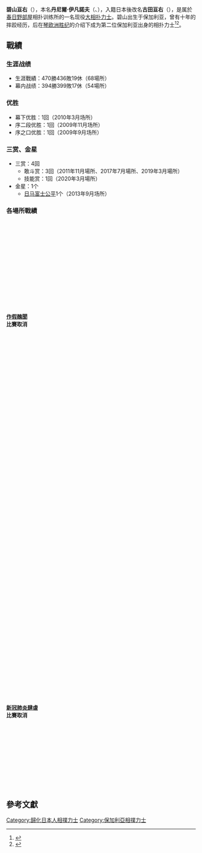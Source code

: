 {{multiple issues|
{{blpsources|time=2017-03-24T01:50:36+00:00}}
{{copyedit|time=2017-03-24T01:50:36+00:00}}
}}
{{Infobox 力士
|姓名 = 碧山 亘右
|图片 = [[File:Aoiyama_2012_Jan.JPG|200px]]
|说明 = 
|四股名 = 碧山 亘右
|本名 = 丹尼爾·伊萬諾夫<br/>{{lang|bg|Даниел Иванов}}
|昵称 = 
|出生 = {{birth date and age|1986|06|19}}
|出生地 = [[埃尔霍沃|埃尔霍沃]], [[保加利亚|保加利亚]]
|去世 = 
|籍贯 = 
|身高 = 191cm
|體重 = 193kg
|BMI = 52.09
|所属部屋 = [[田子之浦部屋|田子之浦部屋]]→[[春日野部屋|春日野部屋]]
|得意技 = 右四つ・寄り、押し、叩き
|目前排名 = 西前頭十
|最高等级 = 東[[關脇|關脇]]
|终生战绩 = 470勝436敗19休（68場所）
|幕内战绩 = 394勝399敗17休（54場所）
|冠军 = 幕下优胜1回<br /> 序二段优胜1回<br /> 序之口优胜1回
|奖金 = [[敢鬥賞|敢鬥賞]]3回<br/>[[技能賞|技能賞]]1回
|首次登场 = 2009年7月
|新十両 = 
|晋升幕内 = 2011年1月
|辞职 = 
|辞职后担任 = 
|其他活动 = 
|兴趣 = 看电影、钓鱼<ref>『大相撲ジャーナル』2016年10月号102ページ</ref>
|备注 = [[金星|金星]]1個（[[日馬富士|日馬富士]]1個）
|编写日期 = 2021年1月13日
}}

'''碧山亘右'''（{{bd|1986年|6月19日|||Aoiyama Kōsuke}}），本名'''丹尼爾‧伊凡諾夫'''（{{lang-bg|Даниел Иванов}}、{{translit|Daniel Ivanov}}），入籍日本後改名'''古田亘右'''（{{lang|ja|ふるた　こうすけ}}），是属於[[春日野部屋|春日野部屋]]相扑训练所的一名现役[[大相扑|大相扑]][[力士|力士]]。碧山出生于保加利亚，曾有十年的摔跤经历，后在[[琴欧洲胜纪|琴欧洲胜纪]]的介绍下成为第二位保加利亚出身的相扑力士<ref name="spo090501">{{Cite web|url=http://www.sponichi.co.jp/sports/flash/KFullFlash20090501068.html|title=田子ノ浦部屋のイバノフ「琴欧洲のようになる」|author=|publisher=スポニチ|accessdate=2009年11月30日|date=2009-05-01|deadurl=yes|archiveurl=https://web.archive.org/web/20090504121604/http://www.sponichi.co.jp/sports/flash/KFullFlash20090501068.html|archivedate=2009年5月4日}}</ref><ref name="iza090502">{{Cite web|url=http://www.iza.ne.jp/news/newsarticle/sports/sumo/249523/|title=琴欧洲紹介のイバノフ、しこ名は碧山|author=|publisher=イザ|accessdate=2009年11月30日|date=2009-05-02|archive-date=2009-12-02|archive-url=https://web.archive.org/web/20091202095708/http://www.iza.ne.jp/news/newsarticle/sports/sumo/249523|dead-url=yes}}</ref>。

== 戰績 ==

=== 生涯战绩 ===
* 生涯戰績：470勝436敗19休（68場所）
* 幕内战绩：394勝399敗17休（54場所）

=== 优胜 ===
* 幕下优胜：1回（2010年3月场所）
* 序二段优胜：1回（2009年11月场所）
* 序之口优胜：1回（2009年9月场所）

=== 三赏、金星 ===
* 三赏：4回
** 敢斗赏：3回（2011年11月場所、2017年7月場所、2019年3月場所）
** 技能赏：1回（2020年3月場所）
* 金星：1个
** [[日马富士公平|日马富士公平]]1个（2013年9月场所）

===各場所戰績===
{{Sumo record box start|碧山亘右}}
{{Sumo record year start|2009}}
    {{Basho|}}
    {{Basho|}}
    {{Basho|}}
    {{Basho|MAEZUMOU||||}}
    {{Basho|YUSHO|rank=jk|r-no=30|tozai=w|win=7|loss=0}}
    {{Basho|YUSHO|rank=jo|r-no=25|tozai=e|win=7|loss=0}}
 {{Sumo record year end}} 
{{Sumo record year start|2010}}
    {{Basho|sa|30|e|6|1}}
    {{Basho|YUSHO|rank=ma|r-no=48|tozai=e|win=7|loss=0}}
    {{Basho|ma|5|w|2|5}}
    {{Basho|ma|15|w|4|3}}
    {{Basho|ma|9|w|5|2}}
    {{Basho|ma|3|e|3|4}}
 {{Sumo record year end}}
{{Sumo record year start|2011}}
　　{{Basho|ma|5|w|4|3}}
   <td style="background-color:#CCC">'''[[大相撲造假問題|作假醜聞]]<br />比賽取消'''</td>
　　{{Basho|ma|1|e|5|2}}
　　{{Basho|j|4|w|7|8}}
　　{{Basho|j|6|e|10|3|2}}
　　{{Basho|m|16|e|11|4|||F}}
　{{Sumo record year end}}
{{Sumo record year start|2012}}
    {{Basho|m|7|w|6|9}}
    {{Basho|m|10|w|8|7}}
    {{Basho|m|6|w|11|4}}
    {{Basho|m|2|e|8|7}}
    {{Basho|k||e|4|11}}
    {{Basho|m|5|e|6|3|6<ref>左膝関節捻挫により9日目から途中休場</ref>}}
  {{Sumo record year end}}
  {{Sumo record year start|2013}}
    {{Basho|m|6|w|7|8}}
    {{Basho|m|8|e|9|6}}
    {{Basho|m|4|e|5|10}}
    {{Basho|m|9|e|10|5}}
    {{Basho|m|2|w|6|9|||*}}
    {{Basho|m|5|e|10|5}}
  {{Sumo record year end}}
  {{Sumo record year start|2014}}
    {{Basho|m|3|e|6|9}}
    {{Basho|m|5|w|9|6}}
    {{Basho|m|1|e|8|7}}
    {{Basho|k||w|6|9}}
    {{Basho|m|3|e|10|5}}
    {{Basho|s||e|8|7}}
  {{Sumo record year end}}
  {{Sumo record year start|2015}}
    {{Basho|s||e|5|10}}
    {{Basho|m|3|w|5|10}}
    {{Basho|m|6|w|9|6}}
    {{Basho|m|2|w|8|7}}
    {{Basho|m|1|e|7|8}}
    {{Basho|m|2|e|7|8}}
  {{Sumo record year end}}
  {{Sumo record year start|2016}}
    {{Basho|m|2|w|7|8}}
    {{Basho|m|3|e|7|8}}
    {{Basho|m|3|e|6|9}}
    {{Basho|m|6|e|8|7}}
    {{Basho|m|5|e|9|6}}
    {{Basho|m|1|w|4|11}}
  {{Sumo record year end}}
  {{Sumo record year start|2017}}
    {{Basho|m|7|w|8|7}}
    {{Basho|m|6|w|8|7}}
    {{Basho|m|3|w|4|11|}}
    {{Basho|m|8|e|13|2|||f}}
    {{Basho|m|2|w|3|5|7}}
    {{Basho|m|11|e|3|8|4}}
  {{Sumo record year end}}
    {{Sumo record year start|2018}}
    {{Basho|j|2|w|9|6|}}
    {{Basho|m|17|e|8|7|}}
    {{Basho|m|13|w|8|7|}}
    {{Basho|m|11|e|8|7|}}
    {{Basho|m|10|e|7|8|}}
    {{Basho|m|12|e|11|4|}}
  {{Sumo record year end}}
    {{Sumo record year start|2019}}
    {{Basho|m|5|e|7|8|}}
    {{Basho|m|7|e|12|3|||f}}
    {{Basho|k||e|6|9|}}
    {{Basho|m|2|e|8|7|}}
    {{Basho|m|1|w|5|10|}}
    {{Basho|m|5|e|6|9|}}
  {{Sumo record year end}}
    {{Sumo record year start|2020}}
    {{Basho|m|8|e|4|11|}}
    {{Basho|m|13|w|11|4|||t}}
  <td style="background-color:#CCC">'''[[严重急性呼吸系统综合征冠状病毒2|新冠肺炎]][[2019冠狀病毒病疫情|肆虐]]<br />比賽取消'''</td>
    {{Basho|m|4|w|5|10|}}
    {{Basho|m|7|w|7|8|}}
    {{Basho|m|8|e|6|9|}}
  {{Sumo record year end}}
    {{Sumo record year start|2021}}
    {{Basho|m|10|w|6|9|}}
    {{Basho||||||}}
    {{Basho||||||}}
    {{Basho||||||}}
    {{Basho||||||}}
    {{Basho||||||}}
  {{Sumo record year end}}
{{Sumo record box end}}

== 參考文獻 ==
{{reflist}}

{{DEFAULTSORT:Aoiyama Kōsuke}}
[[Category:歸化日本人相撲力士|Category:歸化日本人相撲力士]]
[[Category:保加利亞相撲力士|Category:保加利亞相撲力士]]